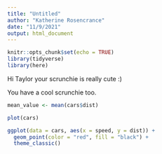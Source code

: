 ```yaml
---
title: "Untitled"
author: "Katherine Rosencrance"
date: "11/9/2021"
output: html_document
---
```


```r
knitr::opts_chunk$set(echo = TRUE)
library(tidyverse)
library(here)
```

Hi Taylor your scrunchie is really cute :)

You have a cool scrunchie too. 
```r
mean_value <- mean(cars$dist)


```



```r
plot(cars) 

ggplot(data = cars, aes(x = speed, y = dist)) +
  geom_point(color = "red", fill = "black") +
  theme_classic()

```

```r

```

